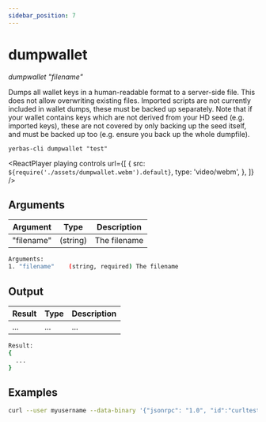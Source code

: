 ```yaml
---
sidebar_position: 7
---
```



# dumpwallet

_dumpwallet "filename"_

Dumps all wallet keys in a human-readable format to a server-side file. This does not allow overwriting existing files.
Imported scripts are not currently included in wallet dumps, these must be backed up separately.
Note that if your wallet contains keys which are not derived from your HD seed (e.g. imported keys), these are not covered by
only backing up the seed itself, and must be backed up too (e.g. ensure you back up the whole dumpfile).

`yerbas-cli dumpwallet "test"`

<ReactPlayer
  playing
  controls
  url={[
    {
      src: `${require('./assets/dumpwallet.webm').default}`,
      type: 'video/webm',
    },
  ]}
/>

## Arguments

| Argument   | Type     | Description  |
| ---------- | -------- | ------------ |
| "filename" | (string) | The filename |

```bash
Arguments:
1. "filename"    (string, required) The filename
```

## Output

| Result | Type | Description |
| ------ | ---- | ----------- |
| ...    | ...  | ...         |

```bash
Result:
{
  ...
}
```

## Examples

```bash
curl --user myusername --data-binary '{"jsonrpc": "1.0", "id":"curltest", "method": "dumpwallet", "params": ["test"] }' -H 'content-type: text/plain;' http://127.0.0.1:9998/
```
